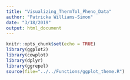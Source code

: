```yaml
---
title: "Visualizing_ThermTol_Pheno_Data"
author: "Patricka Williams-Simon"
date: "3/18/2019"
output: html_document
---
```


```r
knitr::opts_chunk$set(echo = TRUE)
library(ggplot2)
library(cowplot)
library(dplyr)
library(ggrepel)
source(file="../../Functions/ggplot_theme.R")
```


